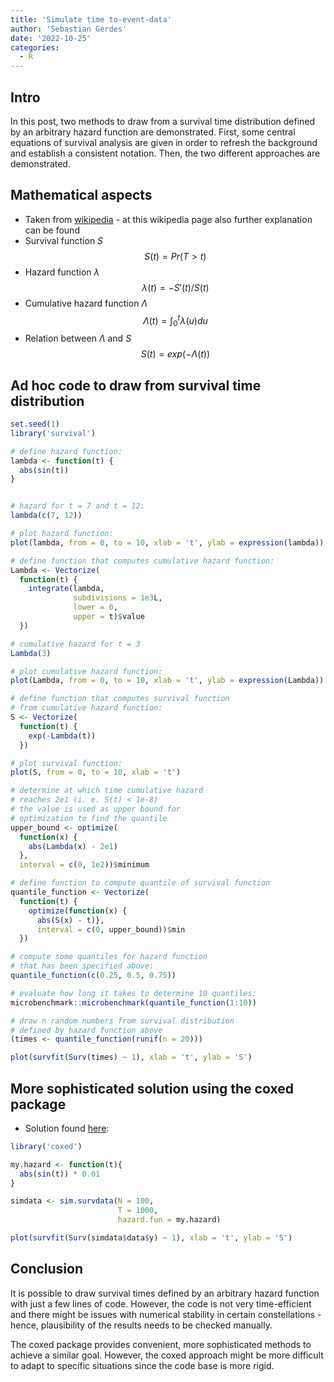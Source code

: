 ```yaml
---
title: 'Simulate time to-event-data'
author: 'Sebastian Gerdes'
date: '2022-10-25'
categories:
  - R
---
```


## Intro

In this post, two methods to draw from a survival time distribution defined by an arbitrary hazard function are demonstrated. First, some central equations of survival analysis are given in order to refresh the background and establish a consistent notation. Then, the two different approaches are demonstrated.

## Mathematical aspects

-   Taken from [wikipedia](https://en.wikipedia.org/wiki/Survival_analysis#General_formulation) - at this wikipedia page also further explanation can be found
-   Survival function $S$ $$ S(t) = Pr(T > t) $$
-   Hazard function $\lambda$ $$ \lambda(t) = - S'(t) / S(t) $$
-   Cumulative hazard function $\Lambda$ $$ \Lambda(t)  = \int_0^t{\lambda(u) du} $$
-   Relation between $\Lambda$ and $S$ $$ S(t) = exp(-\Lambda(t)) $$

## Ad hoc code to draw from survival time distribution

```r
set.seed(1)
library('survival')

# define hazard function:
lambda <- function(t) {
  abs(sin(t))
}


# hazard for t = 7 and t = 12:
lambda(c(7, 12)) 

# plot hazard function:
plot(lambda, from = 0, to = 10, xlab = 't', ylab = expression(lambda))

# define function that computes cumulative hazard function:
Lambda <- Vectorize(
  function(t) {
    integrate(lambda,
              subdivisions = 1e3L,
              lower = 0, 
              upper = t)$value
  })

# cumulative hazard for t = 3
Lambda(3) 

# plot cumulative hazard function:
plot(Lambda, from = 0, to = 10, xlab = 't', ylab = expression(Lambda))

# define function that computes survival function 
# from cumulative hazard function:
S <- Vectorize(
  function(t) {
    exp(-Lambda(t))
  })

# plot survival function:
plot(S, from = 0, to = 10, xlab = 't')

# determine at which time cumulative hazard
# reaches 2e1 (i. e. S(t) < 1e-8)
# the value is used as upper bound for
# optimization to find the quantile
upper_bound <- optimize(
  function(x) {
    abs(Lambda(x) - 2e1)
  }, 
  interval = c(0, 1e2))$minimum

# define function to compute quantile of survival function
quantile_function <- Vectorize(
  function(t) {
    optimize(function(x) {
      abs(S(x) - t)}, 
      interval = c(0, upper_bound))$min
  })

# compute some quantiles for hazard function
# that has been specified above:
quantile_function(c(0.25, 0.5, 0.75))

# evaluate how long it takes to determine 10 quantiles:
microbenchmark::microbenchmark(quantile_function(1:10))

# draw n random numbers from survival distribution 
# defined by hazard function above
(times <- quantile_function(runif(n = 20)))

plot(survfit(Surv(times) ~ 1), xlab = 't', ylab = 'S')
```

## More sophisticated solution using the coxed package

-   Solution found [here](https://cran.r-project.org/web/packages/coxed/vignettes/simulating_survival_data.html#user-specified-hazard-functions):

```r
library('coxed')

my.hazard <- function(t){ 
  abs(sin(t)) * 0.01
}

simdata <- sim.survdata(N = 100, 
                        T = 1000, 
                        hazard.fun = my.hazard)

plot(survfit(Surv(simdata$data$y) ~ 1), xlab = 't', ylab = 'S')
```

## Conclusion

It is possible to draw survival times defined by an arbitrary hazard function with just a few lines of code. However, the code is not very time-efficient and there might be issues with numerical stability in certain constellations - hence, plausibility of the results needs to be checked manually.

The coxed package provides convenient, more sophisticated methods to achieve a similar goal. However, the coxed approach might be more difficult to adapt to specific situations since the code base is more rigid.
